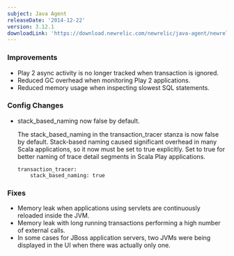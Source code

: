```yaml
---
subject: Java Agent
releaseDate: '2014-12-22'
version: 3.12.1
downloadLink: 'https://download.newrelic.com/newrelic/java-agent/newrelic-agent/3.12.1/'
---
```


### Improvements

* Play 2 async activity is no longer tracked when transaction is ignored.
* Reduced GC overhead when monitoring Play 2 applications.
* Reduced memory usage when inspecting slowest SQL statements.

### Config Changes

* stack_based_naming now false by default.

  The stack_based_naming in the transaction_tracer stanza is now false by default. Stack-based naming caused significant overhead in many Scala applications, so it now must be set to true explicitly. Set to true for better naming of trace detail segments in Scala Play applications.

  ```
  transaction_tracer:
      stack_based_naming: true
  ```

### Fixes

* Memory leak when applications using servlets are continuously reloaded inside the JVM.
* Memory leak with long running transactions performing a high number of external calls.
* In some cases for JBoss application servers, two JVMs were being displayed in the UI when there was actually only one.
